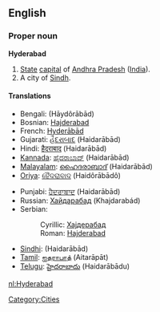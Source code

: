 ==English==
{{wikipedia}}
===Proper noun===
'''Hyderabad'''

#[[State]] [[capital]] of [[Andhra Pradesh]] ([[India]]).
#A city of [[Sindh]].
 
====Translations====
{{top}}
*Bengali: {{BNchar|[[হায়দরাবাদ]]}} (Hāydôrābād)
*Bosnian: [[Hajderabad#Bosnian|Hajderabad]] {{m}}
*French: [[Hyderābād]]
*Gujarati: [[હૈદરાબાદ]] (Haidarābād)
*Hindi: [[हैदराबाद]] (Haidarābād)
*[[Kannada]]: [[ಹೈದರಾಬಾದ್]] (Haidarābād)
*[[Malayalam]]: [[ഹൈദരാബാദ്]] (Haidarābād)
*[[Oriya]]: [[ହୈଦରାବାଦ]] (Haidôrābādô)
{{mid}}
*Punjabi: [[ਹੈਦਰਾਬਾਦ]] (Haidarābād)
*Russian: [[Хайдарабад]] (Khajdarabád) {{m}}
*Serbian:
*:Cyrillic: [[Хајдерабад#Serbian|Хајдерабад]] {{m}}
*:Roman: [[Hajderabad#Serbian|Hajderabad]] {{m}}
*[[Sindhi]]: {{SDchar|[[حيدر اباد|حيدر آباد]]}} (Haidarābād)
*[[Tamil]]: [[ஐதராபாத்]] (Aitarāpāt)
*[[Telugu]]: [[హైదరాబాదు]] (Haidarābādu)
{{bottom}}

[[Category:Cities]]

[[nl:Hyderabad]]